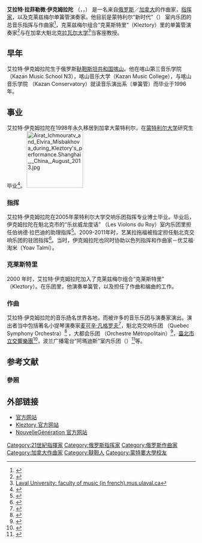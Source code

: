 {{roughtranslation|time=2020-12-01}}
{{Infobox classical
| name                = 艾拉特·拉菲勒微·伊克姆拉陀
| image               = Airat Ichmouratov after performance of Turandot at Tatarstan State Academic Opera and Ballet Theatre, Kazan, Russia 28 November 2012.jpg
| caption             = 艾拉特·伊克姆拉陀  在喀山，俄罗斯，鞑靼斯坦共和国国家学术歌剧和芭蕾舞剧院，2012年11月28日图兰朵演出后。
| real_name           = Айрат Рафаилович Ишмуратов
| englishname         = Airat Rafailovich Ichmouratov
| nationality         = {{flag|俄羅斯聯邦}}，{{flag|加拿大}}
| birth_date          = {{Birth date and age|df=yes|1973|6|28}}
| birth_place         = {{USSR}}[[喀山|喀山]]
| death_date          = 
| death_place         = 
| Genre               = [[古典音乐|古典音乐]]
| Occupation          = 作曲家，指挥家，克莱兹梅尔单簧管演奏家
| alma_mater          = {{link-en|喀山国立音乐学院|Kazan Conservatory}}
| years_active        = 1994至今
| URL                 = [http://www.airatichmouratov.com/ www.airatichmouratov.com]
}}

'''艾拉特·拉菲勒微·伊克姆拉陀''' （{{lang-en|Airat Rafailovich Ichmouratov}}，{{lang-ru|Айрат Рафаилович Ишмуратов}}，{{bd|1973年|6月28日||}}） 是一名来自[[俄罗斯|俄罗斯]]／[[加拿大|加拿大]]的作曲家，[[指挥家|指挥家]]，以及克莱兹梅尔单簧管演奏家。他目前是蒙特利尔“新时代”（{{lang-fr|Nouvelle Génération}}） 室内乐团的总音乐指挥与作曲家<ref>{{Cite web |url=http://orchestrenouvellegeneration.com/?page_id=2012 |title=Nouvelle Generation Orchestra: our conductors. orchestrenouvellegeneration.com |access-date=2016-08-30 |archive-url=https://web.archive.org/web/20161019133258/http://orchestrenouvellegeneration.com/?page_id=2012 |archive-date=2016-10-19 |dead-url=yes }}</ref>，克莱兹梅尔组合“克莱斯特里”（Kleztory）里的单簧管演奏家<ref>{{cite news|url= http://www.theseniortimes.com/cd-reviews-kleztory-spaces|title=The Senior Times; CD review Kleztory|publisher=The Senior Times|author=Irwin Block|date=2014-04-13|accessdate=2016-08-29|location=Montreal}}</ref>与在加拿大魁北克[[拉瓦尔大学|拉瓦尔大学]]<ref>[http://www.mus.ulaval.ca/notice.php?id=124 Laval University: faculty of music (in french).mus.ulaval.ca]</ref>当客座教授。

== 早年 ==
艾拉特·伊克姆拉陀生于俄罗斯[[鞑靼斯坦共和国|鞑靼斯坦共和国]][[喀山|喀山]]。他在喀山第三音乐学院 （Kazan Music School N3），喀山音乐大学（Kazan Music College），与喀山音乐学院 （Kazan Conservatory）就读音乐演出系（单簧管）而毕业于1996年。

== 事业 ==
艾拉特·伊克姆拉陀在1998年永久移居到加拿大蒙特利尔，在[[蒙特利尔大学|蒙特利尔大学]]研究生毕业<ref>{{cite news
 |url          = http://www.iforum.umontreal.ca/forum/archivesforum/2004-2005/050328/article4577.htm
 |title        = When Folklore meets Classic (in French)
 |publisher    = Forum (University of Montreal)
 |author       = Julie Fortier
 |date         = 2005-03-28
 |accessdate   = 2016-08-29
 |location     = Montreal
 |archive-url  = https://web.archive.org/web/20160304135033/http://www.iforum.umontreal.ca/forum/archivesforum/2004-2005/050328/article4577.htm
 |archive-date = 2016-03-04
 |dead-url     = yes
}}</ref>。
[[File:Airat_Ichmouratv_and_Elvira_Misbakhova_during_Kleztory's_performance.Shanghai_,_China,_August_2013.jpg|150px]]

=== 指挥 ===
艾拉特·伊克姆拉陀在2005年蒙特利尔大学交响乐团指挥专业博士毕业。毕业后，伊克姆拉陀在魁北克市的“乐丝威龙度话” （Les Violons du Roy）室内乐团里担任伯纳德·拉巴迪的助理指挥<ref>{{cite news
   |url        =  http://www.lapresse.ca/le-soleil/arts-et-spectacles/sur-scene/200812/04/01-807526-airat-ichmouratov-un-peu-nerveux.php
   |title      =Airat Ichmouratov. A little nervous...(in French)
   |publisher  = Le Soleil
   |author     = Richard Boisvert
   |date       = 2008-12-05
   |accessdate = 2016-08-29
   |location   = Quebec
}}</ref>。2009-2011年时，艺某拉拖福被指定担任魁北克交响乐团的驻团指挥<ref>{{cite news
   |url        =  http://www.lapresse.ca/le-soleil/arts-et-spectacles/sur-scene/201005/27/01-4284441-losq-prend-lair-cet-ete.php
   |title      =Quebec Symphony Orchestra takes the air this summer (in French)
   |publisher  = Le Soleil
   |author     = Isabelle Houde
   |date       = 2010-05-27
   |accessdate = 2016-08-29   |location   = Quebec
}}</ref>。当时，伊克姆拉陀也同时协助以色列指挥和作曲家－优艾福·淘米（Yoav Talmi）。

=== 克莱斯特里 ===
2000 年时，艾拉特·伊克姆拉陀加入了克莱兹梅尔组合“克莱斯特里” （Kleztory）。在乐团里，他演奏单簧管，以及担任了作曲和编曲的工作。

=== 作曲 ===
艾拉特·伊克姆拉陀的音乐扬名世界各地，而被许多的音乐乐团与演奏家演出。演出者当中包括著名小提琴演奏家[[马克西姆·文格洛夫|麦可辛·凡格罗夫]]<ref>{{cite news
   |url        =http://www.ledevoir.com/culture/musique/298812/concerts-classiques-stephane-tetreault-vole-la-vedette
   |title      =Classical concerts - Stéphane Tétreault steals the show (in French)
   |publisher  = Le Devoir
   |author     = Christophe Huss
   |date       = 2010-11-26
   |accessdate = 2016-08-29
   |location   =Montreal , Canada
}}</ref>，魁北克交响乐团 （Quebec Symphony Orchestra）<ref>{{cite news
   |url        =http://www.lapresse.ca/le-soleil/arts-et-spectacles/sur-scene/201101/24/01-4363304-le-joueur-de-doudouk.php
   |title      =Doudouk player (in French)
   |publisher  = Le Soleil
   |author     = Josianne Desloges
   |date       = 2011-01-25
   |accessdate = 2016-08-29
   |location   =Quebec, Canada
}}</ref> ，大都会乐团 （Orchestre Métropolitain）<ref>{{cite news
   |url        =http://www.lapresse.ca/arts/festivals/festival-de-lanaudiere/201207/31/01-4561030-derniere-semaine-prometteuse-a-lanaudiere.php
   |title      = Last promising week at Lanaudière (in French)
   |publisher  = La Presse
   |author     = Claude Gingras
   |date       = 2012-07-31
   |accessdate = 2016-08-29
   |location   =Montreal, Canada
}}</ref>，[[臺北市立交響樂團|臺北市立交響樂團]]<ref>{{cite news
   |url        =http://www.interlude.hk/front/final-word-cadenzas-creativity/
   |title      = Having the Final Word  Cadenzas and Creativity
   |publisher  = interlude.hk
   |author =Maureen Buja
   |date       = 2015-04-26
   |accessdate = 2016-08-29
   |location   =
}}</ref>，波兰广播電台“阿瑪迪斯”室内乐团（{{lang|en|“Amadeus” Chamber Orchestra of Polish Radio}}）<ref>{{Cite web |url=http://www.radiomerkury.pl/informacje/kultura/sofa-kultury-na-koncercie-orkiestry-amadeus.html |title=Sofa Kultury na koncercie Orkiestry Amadeus |accessdate=2016-08-30 |archive-date=2016-03-05 |archive-url=https://web.archive.org/web/20160305121036/http://www.radiomerkury.pl/informacje/kultura/sofa-kultury-na-koncercie-orkiestry-amadeus.html |dead-url=yes }}</ref>等。 

== 参考文献 ==
=== 參照 ===
{{reflist|2}}

== 外部链接 ==
* [http://www.airatichmouratov.com/ 官方网站]
* [http://www.kleztory.com/ Kleztory 官方网站]
* [http://orchestrenouvellegeneration.com/ NouvelleGénération 官方网站]

{{normdaten}}
{{DEFAULTSORT:Ichmouratov}}
[[Category:21世紀指揮家|Category:21世紀指揮家]]
[[Category:俄罗斯指挥家|Category:俄罗斯指挥家]]
[[Category:俄罗斯作曲家|Category:俄罗斯作曲家]]
[[Category:加拿大作曲家|Category:加拿大作曲家]]
[[Category:韃靼人|Category:韃靼人]]
[[Category:蒙特婁大學校友|Category:蒙特婁大學校友]]